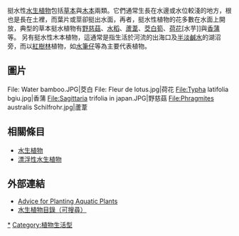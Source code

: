挺水性[[水生植物|水生植物]]包括[[草本|草本]]與[[木本|木本]]兩類。它們通常生長在水邊或水位較淺的地方，根也是長在土裡，而葉片或莖卻挺出水面，再者，挺水性植物的花多數在水面上開放，典型的草本挺水植物有[[野慈菇|野慈菇]]、[[水稻|水稻]]、[[蘆葦|蘆葦]]、[[茭白筍|茭白筍]]、[[荷花|荷花]][水芋]]與[[香蒲|香蒲]]等。
另有挺水性木本植物，這通常是指生活於河流的出海口及[[半淡鹹水|半淡鹹水]]的湖沼旁，而以[[紅樹林|紅樹林]]植物，如[[水筆仔|水筆仔]]等為主要代表植物。

== 圖片 ==
<gallery>
File: Water bamboo.JPG|茭白
File: Fleur de lotus.jpg|荷花
File:Typha latifolia bgiu.jpg|香蒲
File:Sagittaria trifolia in japan.JPG|野慈菇
File:Phragmites australis Schilfrohr.jpg|蘆葦
 </gallery>

== 相關條目 ==
*[[水生植物|水生植物]]
*[[漂浮性水生植物|漂浮性水生植物]]
== 外部連結 ==
* [https://web.archive.org/web/20071224065234/http://www.lilieswatergardens.co.uk/advice.asp Advice for Planting Aquatic Plants]
* [http://tbs-aqua.com/encyclopaedia/plantShow 水生植物目錄（可搜尋）] {{Wayback|url=http://tbs-aqua.com/encyclopaedia/plantShow |date=20120121052923 }}

{{Plant-stub}}
{{植物學}}

[[Category:水生植物|*]]
[[Category:植物生活型|Category:植物生活型]]